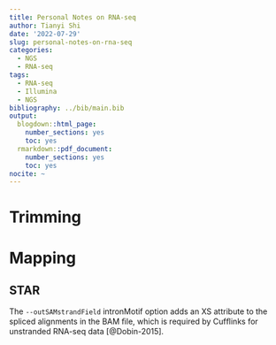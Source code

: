 ```yaml
---
title: Personal Notes on RNA-seq
author: Tianyi Shi
date: '2022-07-29'
slug: personal-notes-on-rna-seq
categories:
  - NGS
  - RNA-seq
tags:
  - RNA-seq
  - Illumina
  - NGS
bibliography: ../bib/main.bib
output:
  blogdown::html_page:
    number_sections: yes
    toc: yes
  rmarkdown::pdf_document:
    number_sections: yes
    toc: yes
nocite: ~
---
```


# Trimming

# Mapping

## STAR

The `--outSAMstrandField` intronMotif option adds an XS attribute to the spliced alignments in the BAM ﬁle, which is required by Cufﬂinks for unstranded RNA-seq data [@Dobin-2015]. 




















